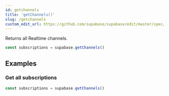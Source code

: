 ```yaml
---
id: getchannels
title: 'getChannels()'
slug: /getchannels
custom_edit_url: https://github.com/supabase/supabase/edit/master/spec/supabase_js_v2_legacy.yml
---
```



Returns all Realtime channels.

```js
const subscriptions = supabase.getChannels()
```

## Examples

### Get all subscriptions

```js
const subscriptions = supabase.getChannels()
```
